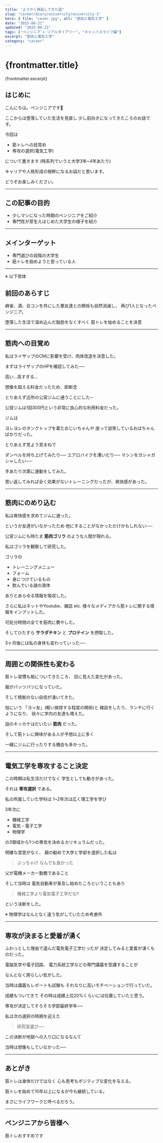 ```yaml
---
title: "ようやく再起してきた話"
slug: "career/diary/university/university-3"
hero: { file: "cover.jpg", alt: "筋肉と電気工学" }
date: "2025-08-21"
updated: "2025-08-21"
tags: ["ペンジニア`s リアルダイアリー", "キャンパスライフ編"]
excerpt: "筋肉と電気工学"
category: "career"
---
```

# {frontmatter.title}
{frontmatter.excerpt}

## はじめに

こんにちは。ペンジニアです🐧

ここからは堕落していた生活を見直し
少し前向きになってきたころのお話です。

今回は
- 筋トレへの目覚め
- 専攻の選択(電気工学)

について書きます
(時系列でいうと大学3年~4年あたり)

キャリアや人格形成の根幹になるお話だと思います。

どうぞお楽しみください。

---

## この記事の目的

- 少しマシになった時期のペンジニアをご紹介
- 専門性が芽生えはじめた大学生の様子を紹介

---

## メインターゲット

- 専門選びの段階の大学生
- 筋トレを始めようと思っている人

---

※ 以下常体

## 前回のあらすじ

麻雀、酒、合コンを共にした悪友達との関係も自然消滅し、
再び1人となったペンジニア。

堕落した生活で溜め込んだ脂肪をなくすべく
筋トレを始めることを決意

---

## 筋肉への目覚め

私はライザップのCMに影響を受け、肉体改造を決意した。

まずはライザップのHPを確認してみた──

高い…高すぎる…

想像を超える料金だったため、即断念

とりあえず近所の公営ジムに通うことにした─

公営ジムは1回300円という非常に良心的な利用料金だった。

ジムは

ヨレヨレのタンクトップを着たおじいちゃんや
座って談笑しているおばちゃんばかりだった。

とりあえず見よう見まねで

ダンベルを持ち上げてみたり──
エアロバイクを漕いだり──
マシンをガシャガシャしたい──

手あたり次第に運動をしてみた。

思い返してみれば全く効果がないトレーニングだったが、爽快感があった。

---

## 筋肉にのめり込む

私は爽快感を求めてジムに通った。

というか友達がいなかったため
他にすることがなかっただけかもしれない──

公営ジムにも時たま
**筋肉ゴリラ** のような人間が現れる。

私はゴリラを観察して研究した。

ゴリラの
- トレーニングメニュー
- フォーム
- 身につけているもの
- 飲んでいる謎の液体

ありとあらゆる情報を吸収した。

さらに私はネットやYoutube、雑誌 etc. 
様々なメディアから筋トレに関する情報をインプットした。

可処分時間の全てを筋肉に費やした。

そしてひたすら **サラダチキン** と **プロテイン** を摂取した。

3ヶ月後には私の身体も変わっていった──

---

## 周囲との関係性も変わる

筋トレ習慣も板についてきたころ、
目に見えた変化があった。

服がパッツパツになっていた。

そして根拠のない自信が湧いてきた。

俗にいう 「ヨッ友」(軽い挨拶する程度の関係)と
雑談をしたり、ランチに行くようになり、
徐々に学内の友達も増えた。

話のキッカケはだいたい **筋肉** だった。

そして筋トレに興味がある人が予想以上に多く

一緒にジムに行ったりする機会も多かった。

---

## 電気工学を専攻すること決定

この時期は私生活だけでなく
学生としても動きがあった。

それは **専攻選択** である。

私の所属していた学科は
1~2年次は広く理工学を学び

3年次に

- 機械工学
- 電気・電子工学
- 物理学

の3領域から1つの専攻を決めるカリキュラムだった。

明確な意思がなく、
親の勧めで大学と学部を選択した私は

<blockquote className="quote">
  ぶっちゃけ なんでも良かった
</blockquote>

父が電機メーカー勤務であること

そして当時は
電気自動車が普及し始めたころということもあり

<blockquote className="quote">
  機械工学より電気電子工学だな!!
</blockquote>

という決断をした。

※ 物理学はなんとなく違う気がしていたため考慮外

---

## 専攻が決まると愛着が湧く

ふわっとした理由で選んだ電気電子工学だったが
決定してみると愛着が湧くものだった。

電磁気学や電子回路、
電力系統工学などの専門講義を受講することが

なんとなく誇らしい気がした。

当時は講義もレポートも試験も
それなりに高いモチベーションで行っていた。

成績もついてきて
その時は成績上位20%くらいには位置していたと思う。

専攻が決定してそろそろ学部最終学年──

私は次の選択の時期を迎えた

<blockquote className="quote">
  研究室選び──
</blockquote>

この決断が地獄への入り口になるなんて

当時は想像もしていなかった──

---

## あとがき

筋トレは身体だけではなく
心も思考もポジティブな変化を与える。

筋トレを始めて10年以上になるが今も継続している。

まさにライフワークと呼べるだろう。

---

## ペンジニアから皆様へ

筋トレおすすめです